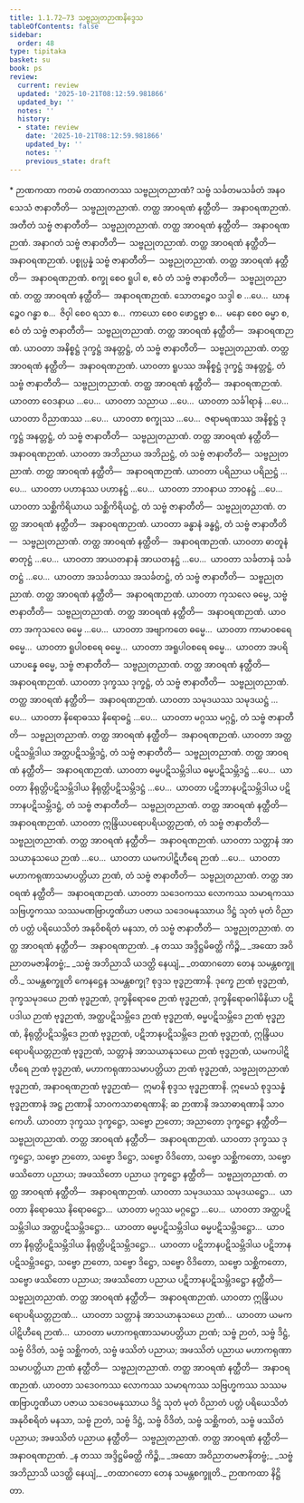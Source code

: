 ```yaml
---
title: 1.1.72–73 သဗ္ဗညုတဉာဏနိဒ္ဒေသ
tableOfContents: false
sidebar:
  order: 48
type: tipitaka
basket: su
book: ps
review:
  current: review
  updated: '2025-10-21T08:12:59.981866'
  updated_by: ''
  notes: ''
  history:
  - state: review
    date: '2025-10-21T08:12:59.981866'
    updated_by: ''
    notes: ''
    previous_state: draft
---
```



<DynamicBreadcrumb />


<ReviewStatus review={frontmatter.review} showDetails={true} />

<HypothesisAnnotation frontmatter={frontmatter} />

<Paragraph type="center" book="ps">
* ဉာဏကထာ
</Paragraph>


<Division number="119" book="ps" e="ch" v="26" p="125">

<Paragraph number="692" book="ps">
ကတမံ <Emphasis>တထာဂတဿ သဗ္ဗညုတညာဏံ?</Emphasis> သဗ္ဗံ သင်္ခတမသင်္ခတံ အနဝသေသံ ဇာနာတီတိ—  သဗ္ဗညုတညာဏံ. တတ္ထ အာဝရဏံ နတ္ထီတိ—  အနာဝရဏဉာဏံ.
</Paragraph>

</Division>
<Division number="120" book="ps" e="ch" v="26" p="126">

<Paragraph number="693" book="ps">
အတီတံ သဗ္ဗံ ဇာနာတီတိ—  သဗ္ဗညုတညာဏံ. တတ္ထ အာဝရဏံ နတ္ထီတိ—  အနာဝရဏဉာဏံ. အနာဂတံ သဗ္ဗံ ဇာနာတီတိ—  သဗ္ဗညုတညာဏံ. တတ္ထ အာဝရဏံ နတ္ထီတိ—  အနာဝရဏဉာဏံ. ပစ္စုပ္ပန္နံ သဗ္ဗံ ဇာနာတီတိ—  သဗ္ဗညုတညာဏံ. တတ္ထ အာဝရဏံ နတ္ထီတိ—  အနာဝရဏဉာဏံ.
</Paragraph>

<Paragraph number="694" book="ps">
စက္ခု စေဝ ရူပါ စ, ဧဝံ တံ သဗ္ဗံ ဇာနာတီတိ—  သဗ္ဗညုတညာဏံ. တတ္ထ အာဝရဏံ နတ္ထီတိ—  အနာဝရဏဉာဏံ. သောတဉ္စေဝ သဒ္ဒါ စ …ပေ…  ဃာနဉ္စေဝ ဂန္ဓာ စ…  ဇိဝှါ စေဝ ရသာ စ…  ကာယော စေဝ ဖောဋ္ဌဗ္ဗာ စ…  မနော စေဝ ဓမ္မာ စ, ဧဝံ တံ သဗ္ဗံ ဇာနာတီတိ—  သဗ္ဗညုတညာဏံ. တတ္ထ အာဝရဏံ နတ္ထီတိ—  အနာဝရဏဉာဏံ.
</Paragraph>

<Paragraph number="695" book="ps">
ယာဝတာ အနိစ္စဋ္ဌံ ဒုက္ခဋ္ဌံ အနတ္တဋ္ဌံ, တံ သဗ္ဗံ ဇာနာတီတိ—  သဗ္ဗညုတညာဏံ. တတ္ထ အာဝရဏံ နတ္ထီတိ—  အနာဝရဏဉာဏံ. ယာဝတာ ရူပဿ အနိစ္စဋ္ဌံ ဒုက္ခဋ္ဌံ အနတ္တဋ္ဌံ, တံ သဗ္ဗံ ဇာနာတီတိ—  သဗ္ဗညုတညာဏံ. တတ္ထ အာဝရဏံ နတ္ထီတိ—  အနာဝရဏဉာဏံ. ယာဝတာ ဝေဒနာယ …ပေ…  ယာဝတာ သညာယ …ပေ…  ယာဝတာ သင်္ခါရာနံ …ပေ…  ယာဝတာ ဝိညာဏဿ …ပေ…  ယာဝတာ စက္ခုဿ …ပေ…  ဇရာမရဏဿ အနိစ္စဋ္ဌံ ဒုက္ခဋ္ဌံ အနတ္တဋ္ဌံ, တံ သဗ္ဗံ ဇာနာတီတိ—  သဗ္ဗညုတညာဏံ. တတ္ထ အာဝရဏံ နတ္ထီတိ—  အနာဝရဏဉာဏံ.
</Paragraph>

<Paragraph number="696" book="ps">
ယာဝတာ အဘိညာယ အဘိညဋ္ဌံ, တံ သဗ္ဗံ ဇာနာတီတိ—  သဗ္ဗညုတညာဏံ. တတ္ထ အာဝရဏံ နတ္ထီတိ—  အနာဝရဏဉာဏံ. ယာဝတာ ပရိညာယ ပရိညဋ္ဌံ …ပေ…  ယာဝတာ ပဟာနဿ ပဟာနဋ္ဌံ …ပေ…  ယာဝတာ ဘာဝနာယ ဘာဝနဋ္ဌံ …ပေ…  ယာဝတာ သစ္ဆိကိရိယာယ သစ္ဆိကိရိယဋ္ဌံ, တံ သဗ္ဗံ ဇာနာတီတိ—  သဗ္ဗညုတညာဏံ. တတ္ထ အာဝရဏံ နတ္ထီတိ—  အနာဝရဏဉာဏံ.
</Paragraph>

<Paragraph number="697" book="ps">
ယာဝတာ ခန္ဓာနံ ခန္ဓဋ္ဌံ, တံ သဗ္ဗံ ဇာနာတီတိ—  သဗ္ဗညုတညာဏံ. တတ္ထ အာဝရဏံ နတ္ထီတိ—  အနာဝရဏဉာဏံ. ယာဝတာ ဓာတူနံ ဓာတုဋ္ဌံ …ပေ…  ယာဝတာ အာယတနာနံ အာယတနဋ္ဌံ …ပေ…  ယာဝတာ သင်္ခတာနံ သင်္ခတဋ္ဌံ …ပေ…  ယာဝတာ အသင်္ခတဿ အသင်္ခတဋ္ဌံ, တံ သဗ္ဗံ ဇာနာတီတိ—  သဗ္ဗညုတညာဏံ. တတ္ထ အာဝရဏံ နတ္ထီတိ—  အနာဝရဏဉာဏံ.
</Paragraph>

<Paragraph number="698" book="ps">
ယာဝတာ ကုသလေ ဓမ္မေ, သဗ္ဗံ ဇာနာတီတိ—  သဗ္ဗညုတညာဏံ. တတ္ထ အာဝရဏံ နတ္ထီတိ—  အနာဝရဏဉာဏံ. ယာဝတာ အကုသလေ ဓမ္မေ …ပေ…  ယာဝတာ အဗျာကတေ ဓမ္မေ…  ယာဝတာ ကာမာဝစရေ ဓမ္မေ…  ယာဝတာ ရူပါဝစရေ ဓမ္မေ…  ယာဝတာ အရူပါဝစရေ ဓမ္မေ…  ယာဝတာ အပရိယာပန္နေ ဓမ္မေ, သဗ္ဗံ ဇာနာတီတိ—  သဗ္ဗညုတညာဏံ. တတ္ထ အာဝရဏံ နတ္ထီတိ—  အနာဝရဏဉာဏံ.
</Paragraph>

<Paragraph number="699" book="ps">
ယာဝတာ ဒုက္ခဿ ဒုက္ခဋ္ဌံ, တံ သဗ္ဗံ ဇာနာတီတိ—  သဗ္ဗညုတညာဏံ. တတ္ထ အာဝရဏံ နတ္ထီတိ—  အနာဝရဏဉာဏံ. ယာဝတာ သမုဒယဿ သမုဒယဋ္ဌံ …ပေ…  ယာဝတာ နိရောဓဿ နိရောဓဋ္ဌံ …ပေ…  ယာဝတာ မဂ္ဂဿ မဂ္ဂဋ္ဌံ, တံ သဗ္ဗံ ဇာနာတီတိ—  သဗ္ဗညုတညာဏံ. တတ္ထ အာဝရဏံ နတ္ထီတိ—  အနာဝရဏဉာဏံ.
</Paragraph>

<Paragraph number="700" book="ps">
ယာဝတာ အတ္ထပဋိသမ္ဘိဒါယ အတ္ထပဋိသမ္ဘိဒဋ္ဌံ, တံ သဗ္ဗံ ဇာနာတီတိ—  သဗ္ဗညုတညာဏံ. တတ္ထ အာဝရဏံ နတ္ထီတိ—  အနာဝရဏဉာဏံ. ယာဝတာ ဓမ္မပဋိသမ္ဘိဒါယ ဓမ္မပဋိသမ္ဘိဒဋ္ဌံ …ပေ…  ယာဝတာ နိရုတ္တိပဋိသမ္ဘိဒါယ နိရုတ္တိပဋိသမ္ဘိဒဋ္ဌံ …ပေ…  ယာဝတာ ပဋိဘာနပဋိသမ္ဘိဒါယ ပဋိဘာနပဋိသမ္ဘိဒဋ္ဌံ, တံ သဗ္ဗံ ဇာနာတီတိ—  သဗ္ဗညုတညာဏံ. တတ္ထ အာဝရဏံ နတ္ထီတိ—  အနာဝရဏဉာဏံ.
</Paragraph>

<Paragraph number="701" book="ps">
ယာဝတာ ဣန္ဒြိယပရောပရိယတ္တဉာဏံ, တံ သဗ္ဗံ ဇာနာတီတိ—  သဗ္ဗညုတညာဏံ. တတ္ထ အာဝရဏံ နတ္ထီတိ—  အနာဝရဏဉာဏံ. ယာဝတာ သတ္တာနံ အာသယာနုသယေ ဉာဏံ …ပေ…  ယာဝတာ ယမကပါဋိဟီရေ ဉာဏံ …ပေ…  ယာဝတာ မဟာကရုဏာသမာပတ္တိယာ ဉာဏံ, တံ သဗ္ဗံ ဇာနာတီတိ—  သဗ္ဗညုတညာဏံ. တတ္ထ အာဝရဏံ နတ္ထီတိ—  အနာဝရဏဉာဏံ.
</Paragraph>

<Paragraph number="702" book="ps">
ယာဝတာ သဒေဝကဿ လောကဿ သမာရကဿ သဗြဟ္မကဿ သဿမဏဗြာဟ္မဏိယာ ပဇာယ သဒေဝမနုဿာယ ဒိဋ္ဌံ သုတံ မုတံ ဝိညာတံ ပတ္တံ ပရိယေသိတံ အနုဝိစရိတံ မနသာ, တံ သဗ္ဗံ ဇာနာတီတိ—  သဗ္ဗညုတညာဏံ. တတ္ထ အာဝရဏံ နတ္ထီတိ—  အနာဝရဏဉာဏံ.
</Paragraph>

</Division>
<Division number="121" book="ps" e="ch" v="26" p="127">

<Paragraph number="703" type="verses" book="ps">
_န တဿ အဒ္ဒိဋ္ဌမိဓတ္ထိ ကိဉ္စိ,_  
_အထော အဝိညာတမဇာနိတဗ္ဗံ;_  
_သဗ္ဗံ အဘိညာသိ ယဒတ္ထိ နေယျံ,_  
_တထာဂတော တေန သမန္တစက္ခူတိ._  

</Paragraph>

<Paragraph number="704" book="ps">
<Emphasis>သမန္တစက္ခူ</Emphasis>တိ ကေနဋ္ဌေန သမန္တစက္ခု? စုဒ္ဒသ ဗုဒ္ဓဉာဏာနိ. ဒုက္ခေ ဉာဏံ ဗုဒ္ဓဉာဏံ, ဒုက္ခသမုဒယေ ဉာဏံ ဗုဒ္ဓဉာဏံ, ဒုက္ခနိရောဓေ ဉာဏံ ဗုဒ္ဓဉာဏံ, ဒုက္ခနိရောဓဂါမိနိယာ ပဋိပဒါယ ဉာဏံ ဗုဒ္ဓဉာဏံ, အတ္ထပဋိသမ္ဘိဒေ ဉာဏံ ဗုဒ္ဓဉာဏံ, ဓမ္မပဋိသမ္ဘိဒေ ဉာဏံ ဗုဒ္ဓဉာဏံ, နိရုတ္တိပဋိသမ္ဘိဒေ ဉာဏံ ဗုဒ္ဓဉာဏံ, ပဋိဘာနပဋိသမ္ဘိဒေ ဉာဏံ ဗုဒ္ဓဉာဏံ, ဣန္ဒြိယပရောပရိယတ္တဉာဏံ ဗုဒ္ဓဉာဏံ, သတ္တာနံ အာသယာနုသယေ ဉာဏံ ဗုဒ္ဓဉာဏံ, ယမကပါဋိဟီရေ ဉာဏံ ဗုဒ္ဓဉာဏံ, မဟာကရုဏာသမာပတ္တိယာ ဉာဏံ ဗုဒ္ဓဉာဏံ, သဗ္ဗညုတညာဏံ ဗုဒ္ဓဉာဏံ, အနာဝရဏဉာဏံ ဗုဒ္ဓဉာဏံ—  ဣမာနိ စုဒ္ဒသ ဗုဒ္ဓဉာဏာနိ. ဣမေသံ စုဒ္ဒသန္နံ ဗုဒ္ဓဉာဏာနံ အဋ္ဌ ဉာဏာနိ သာဝကသာဓာရဏာနိ; ဆ ဉာဏာနိ အသာဓာရဏာနိ သာဝကေဟိ.
</Paragraph>

<Paragraph number="705" book="ps">
ယာဝတာ ဒုက္ခဿ ဒုက္ခဋ္ဌော, သဗ္ဗော ဉာတော; အညာတော ဒုက္ခဋ္ဌော နတ္ထီတိ—  သဗ္ဗညုတညာဏံ. တတ္ထ အာဝရဏံ နတ္ထီတိ—  အနာဝရဏဉာဏံ. ယာဝတာ ဒုက္ခဿ ဒုက္ခဋ္ဌော, သဗ္ဗော ဉာတော, သဗ္ဗော ဒိဋ္ဌော, သဗ္ဗော ဝိဒိတော, သဗ္ဗော သစ္ဆိကတော, သဗ္ဗော ဖဿိတော ပညာယ; အဖဿိတော ပညာယ ဒုက္ခဋ္ဌော နတ္ထီတိ—  သဗ္ဗညုတညာဏံ. တတ္ထ အာဝရဏံ နတ္ထီတိ—  အနာဝရဏဉာဏံ. ယာဝတာ သမုဒယဿ သမုဒယဋ္ဌော…  ယာဝတာ နိရောဓဿ နိရောဓဋ္ဌော…  ယာဝတာ မဂ္ဂဿ မဂ္ဂဋ္ဌော …ပေ…  ယာဝတာ အတ္ထပဋိသမ္ဘိဒါယ အတ္ထပဋိသမ္ဘိဒဋ္ဌော…  ယာဝတာ ဓမ္မပဋိသမ္ဘိဒါယ ဓမ္မပဋိသမ္ဘိဒဋ္ဌော…  ယာဝတာ နိရုတ္တိပဋိသမ္ဘိဒါယ နိရုတ္တိပဋိသမ္ဘိဒဋ္ဌော…  ယာဝတာ ပဋိဘာနပဋိသမ္ဘိဒါယ ပဋိဘာနပဋိသမ္ဘိဒဋ္ဌော, သဗ္ဗော ဉာတော, သဗ္ဗော ဒိဋ္ဌော, သဗ္ဗော ဝိဒိတော, သဗ္ဗော သစ္ဆိကတော, သဗ္ဗော ဖဿိတော ပညာယ; အဖဿိတော ပညာယ ပဋိဘာနပဋိသမ္ဘိဒဋ္ဌော နတ္ထီတိ—  သဗ္ဗညုတညာဏံ. တတ္ထ အာဝရဏံ နတ္ထီတိ—  အနာဝရဏဉာဏံ.
</Paragraph>

<Paragraph number="706" book="ps">
ယာဝတာ ဣန္ဒြိယပရောပရိယတ္တဉာဏံ…  ယာဝတာ သတ္တာနံ အာသယာနုသယေ ဉာဏံ…  ယာဝတာ ယမကပါဋိဟီရေ ဉာဏံ…  ယာဝတာ မဟာကရုဏာသမာပတ္တိယာ ဉာဏံ; သဗ္ဗံ ဉာတံ, သဗ္ဗံ ဒိဋ္ဌံ, သဗ္ဗံ ဝိဒိတံ, သဗ္ဗံ သစ္ဆိကတံ, သဗ္ဗံ ဖဿိတံ ပညာယ; အဖဿိတံ ပညာယ မဟာကရုဏာသမာပတ္တိယာ ဉာဏံ နတ္ထီတိ—  သဗ္ဗညုတညာဏံ. တတ္ထ အာဝရဏံ နတ္ထီတိ—  အနာဝရဏဉာဏံ.
</Paragraph>

<Paragraph number="707" book="ps">
ယာဝတာ သဒေဝကဿ လောကဿ သမာရကဿ သဗြဟ္မကဿ သဿမဏဗြာဟ္မဏိယာ ပဇာယ သဒေဝမနုဿာယ ဒိဋ္ဌံ သုတံ မုတံ ဝိညာတံ ပတ္တံ ပရိယေသိတံ အနုဝိစရိတံ မနသာ, သဗ္ဗံ ဉာတံ, သဗ္ဗံ ဒိဋ္ဌံ, သဗ္ဗံ ဝိဒိတံ, သဗ္ဗံ သစ္ဆိကတံ, သဗ္ဗံ ဖဿိတံ ပညာယ; အဖဿိတံ ပညာယ နတ္ထီတိ—  သဗ္ဗညုတညာဏံ. တတ္ထ အာဝရဏံ နတ္ထီတိ—  အနာဝရဏဉာဏံ.
</Paragraph>

<Paragraph number="708" type="verses" book="ps">
_န တဿ အဒ္ဒိဋ္ဌမိဓတ္ထိ ကိဉ္စိ,_  
_အထော အဝိညာတမဇာနိတဗ္ဗံ;_  
_သဗ္ဗံ အဘိညာသိ ယဒတ္ထိ နေယျံ,_  
_တထာဂတော တေန သမန္တစက္ခူတိ._  


</Paragraph>
</Division>

<Paragraph number="709" type="center" book="ps">
ဉာဏကထာ နိဋ္ဌိတာ.
</Paragraph>